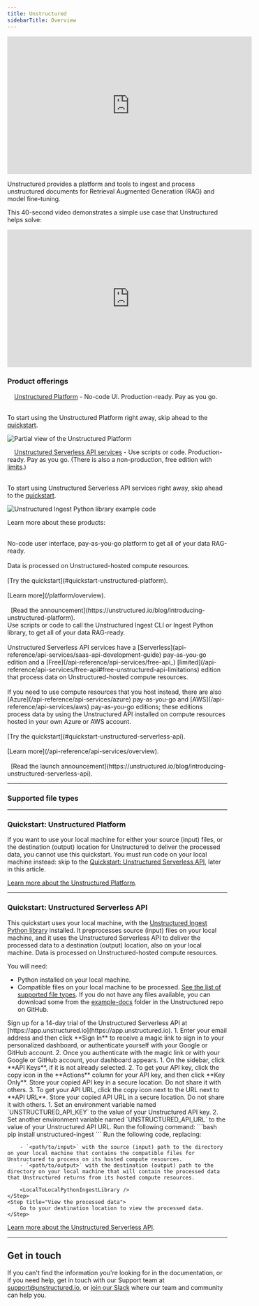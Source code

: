 ```yaml
---
title: Unstructured
sidebarTitle: Overview
---
```


<iframe
  width="560"
  height="315"
  src="https://www.youtube.com/embed/b2AcxJDXOLs"
  title="YouTube video player"
  frameborder="0"
  allow="accelerometer; autoplay; clipboard-write; encrypted-media; gyroscope; picture-in-picture"
  allowfullscreen
></iframe>

Unstructured provides a platform and tools to ingest and process unstructured documents for Retrieval Augmented Generation (RAG) and model fine-tuning.

This 40-second video demonstrates a simple use case that Unstructured helps solve:

<iframe
  width="560"
  height="315"
  src="https://www.youtube.com/embed/E-tupjji22U"
  title="YouTube video player"
  frameborder="0"
  allow="accelerometer; autoplay; clipboard-write; encrypted-media; gyroscope; picture-in-picture"
  allowfullscreen
></iframe>

### Product offerings

<Icon icon="dash" iconType="duotone"/>&nbsp;&nbsp;<Icon icon="computer" />&nbsp;&nbsp;[Unstructured Platform](/platform/overview) - No-code UI. Production-ready. Pay as you go.<br/><br/>

<Tip>To start using the Unstructured Platform right away, skip ahead to the [quickstart](#quickstart-unstructured-platform).</Tip>

![Partial view of the Unstructured Platform](/img/platform/Start-Screen-Partial.png)

<Icon icon="dash" iconType="duotone"/>&nbsp;&nbsp;<Icon icon="square-terminal" />&nbsp;&nbsp;[Unstructured Serverless API services](/api-reference/api-services/overview) - Use scripts or code. Production-ready. Pay as you go. (There is also a non-production, free edition with [limits](/api-reference/api-services/free-api#free-unstructured-api-limitations).)<br/><br/>

<Tip>To start using Unstructured Serverless API services right away, skip ahead to the [quickstart](#quickstart-unstructured-serverless-api).</Tip>

![Unstructured Ingest Python library example code](/img/api/Ingest-IDE.png)

Learn more about these products:

<Card title="Unstructured Platform" icon="computer" href="/platform/overview">
  <br/>No-code user interface, pay-as-you-go platform to get all of your data RAG-ready.<br/><br/>
  Data is processed on Unstructured-hosted compute resources.<br/><br/>
  [Try the quickstart](#quickstart-unstructured-platform).<br/><br/>
  [Learn more](/platform/overview).<br/><br/>
  <Icon icon="blog"/>&nbsp;&nbsp;[Read the announcement](https://unstructured.io/blog/introducing-unstructured-platform).
</Card>
<Card title="Unstructured Serverless API services" icon="square-terminal" href="/api-reference/api-services/overview">
  <br/>Use scripts or code to call the Unstructured Ingest CLI or Ingest Python library, to get all of your data RAG-ready.<br/><br/>
  Unstructured Serverless API services have a [Serverless](api-reference/api-services/saas-api-development-guide) pay-as-you-go edition and a [Free](/api-reference/api-services/free-api_) [limited](/api-reference/api-services/free-api#free-unstructured-api-limitations) edition that process data on Unstructured-hosted compute resources.<br/><br/>
  If you need to use compute resources that you host instead, there are also [Azure](/api-reference/api-services/azure) pay-as-you-go and [AWS](/api-reference/api-services/aws) pay-as-you-go editions; these editions process data by using the Unstructured API installed on compute resources hosted in your own Azure or AWS account.<br/><br/>
  [Try the quickstart](#quickstart-unstructured-serverless-api).<br/><br/>
  [Learn more](/api-reference/api-services/overview).<br/><br/>
  <Icon icon="blog"/>&nbsp;&nbsp;[Read the launch announcement](https://unstructured.io/blog/introducing-unstructured-serverless-api).
</Card>

---

### <Icon icon="files" />   Supported file types 


<SupportedFileTypes />

---

### <Icon icon="computer" />   Quickstart: Unstructured Platform

<Info>If you want to use your local machine for either your source (input) files, or the destination (output) location for Unstructured to deliver the processed data, you cannot use this quickstart. You must run code on your local machine instead: skip to the [Quickstart: Unstructured Serverless API](#quickstart-unstructured-serverless-api), later in this article.</Info>


<SharedPlatform />

[Learn more about the Unstructured Platform](/platform/overview).

---


### <Icon icon="square-terminal" />   Quickstart: Unstructured Serverless API

This quickstart uses your local machine, with the [Unstructured Ingest Python library](/ingestion/overview#unstructured-ingest-python-library) installed. It preprocesses source (input) files on your local machine, and it uses the Unstructured Serverless API to deliver the processed data to a destination (output) location, also on your local machine. Data is processed on Unstructured-hosted compute resources.

You will need:

- Python installed on your local machine.
- Compatible files on your local machine to be processed. [See the list of supported file types](#supported-file-types). If you do not have any files available, you can download some from the [example-docs](https://github.com/Unstructured-IO/unstructured-ingest/tree/main/example-docs) folder in the Unstructured repo on GitHub.

<Steps>
    <Step title="Sign up">
        Sign up for a 14-day trial of the Unstructured Serverless API at [https://app.unstructured.io](https://app.unstructured.io).
    </Step>
    <Step title="Sign in">
        1. Enter your email address and then click **Sign In** to receive a magic link to sign in to your personalized dashboard, or authenticate yourself with your Google or GitHub account.
        2. Once you authenticate with the magic link or with your Google or GitHub account, your dashboard appears.
    </Step> 
    <Step title="Get your API key and API URL">
        1. On the sidebar, click **API Keys**, if it is not already selected.
        2. To get your API key, click the copy icon in the **Actions** column for your API key, and then click **Key Only**. Store your copied API key in a secure location. Do not share it with others.
        3. To get your API URL, click the copy icon next to the URL next to **API URL**. Store your copied API URL in a secure location. Do not share it with others.
    </Step>
    <Step title="Set environment variables">
        1. Set an environment variable named `UNSTRUCTURED_API_KEY` to the value of your Unstructured API key.
        2. Set another environment variable named `UNSTRUCTURED_API_URL` to the value of your Unstructured API URL.
    </Step>
    <Step title="Install the Ingest Python library">
        Run the following command:
        ```bash
        pip install unstructured-ingest
        ```
        <AdditionalIngestDependencies />
    </Step>
    <Step title="Run the code">
        Run the following code, replacing:

        - `<path/to/input>` with the source (input) path to the directory on your local machine that contains the compatible files for Unstructured to process on its hosted compute resources.
        - `<path/to/output>` with the destination (output) path to the directory on your local machine that will contain the processed data that Unstructured returns from its hosted compute resources.

        <LocalToLocalPythonIngestLibrary />
    </Step>
    <Step title="View the processed data">
        Go to your destination location to view the processed data.
    </Step>
</Steps>

[Learn more about the Unstructured Serverless API](/api-reference/api-services/overview).

---

## Get in touch

If you can't find the information you're looking for in the documentation, or if you need help,
get in touch with our Support team at [support@unstructured.io](mailto:support%40unstructured.io),
or [join our Slack](https://short.unstructured.io/pzw05l7) where our team and community can help you.
